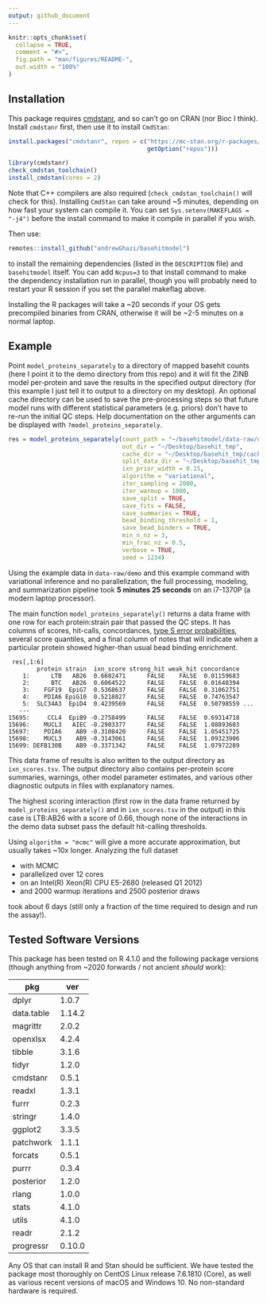 ```yaml
---
output: github_document
---
```


```r
knitr::opts_chunk$set(
  collapse = TRUE,
  comment = "#>",
  fig.path = "man/figures/README-",
  out.width = "100%"
)
```



## Installation

This package requires [cmdstanr](https://mc-stan.org/cmdstanr/articles/cmdstanr.html), and so can't go on CRAN (nor Bioc I think). Install `cmdstanr` first, then use it to install `CmdStan`:

```r
install.packages("cmdstanr", repos = c("https://mc-stan.org/r-packages/",
                                       getOption("repos")))

library(cmdstanr)
check_cmdstan_toolchain()
install_cmdstan(cores = 2)
```

Note that C++ compilers are also required (`check_cmdstan_toolchain()` will check for this). Installing `CmdStan` can take around ~5 minutes, depending on how fast your system can compile it. You can set `Sys.setenv(MAKEFLAGS = "-j4")` before the install command to make it compile in parallel if you wish.

Then use:

```r
remotes::install_github("andrewGhazi/basehitmodel")
```

to install the remaining dependencies (listed in the `DESCRIPTION` file) and `basehitmodel` itself. You can add `Ncpus=3` to that install command to make the dependency installation run in parallel, though you will probably need to restart your R session if you set the parallel makeflag above.

Installing the R packages will take a ~20 seconds if your OS gets precompiled binaries from CRAN, otherwise it will be ~2-5 minutes on a normal laptop.

## Example

Point `model_proteins_separately` to a directory of mapped basehit counts (here I point it to the demo directory from this repo) and it will fit the ZINB model per-protein and save the results in the specified output directory (for this example I just tell it to output to a directory on my desktop). An optional cache directory can be used to save the pre-processing steps so that future model runs with different statistical parameters (e.g. priors) don't have to re-run the initial QC steps. Help documentation on the other arguments can be displayed with `?model_proteins_separately`. 

```r
res = model_proteins_separately(count_path = "~/basehitmodel/data-raw/demo",
                                out_dir = "~/Desktop/basehit_tmp",
                                cache_dir = "~/Desktop/basehit_tmp/cache",
                                split_data_dir = "~/Desktop/basehit_tmp/splits/",
                                ixn_prior_width = 0.15,
                                algorithm = "variational",
                                iter_sampling = 2000,
                                iter_warmup = 1000,
                                save_split = TRUE,
                                save_fits = FALSE,
                                save_summaries = TRUE,
                                bead_binding_threshold = 1,
                                save_bead_binders = TRUE,
                                min_n_nz = 3,
                                min_frac_nz = 0.5,
                                verbose = TRUE,
                                seed = 1234)
```

Using the example data in `data-raw/demo` and this example command with variational inference and no parallelization, the full processing, modeling, and summarization pipeline took **5 minutes 25 seconds** on an i7-1370P (a modern laptop processor). 

The main function `model_proteins_separately()` returns a data frame with one row for each protein:strain pair that passed the QC steps. It has columns of scores, hit-calls, concordances, [type S error probabilities](https://statmodeling.stat.columbia.edu/2004/12/29/type_1_type_2_t/), several score quantiles, and a final column of notes that will indicate when a particular protein showed higher-than usual bead binding enrichment.

```
 res[,1:6]
        protein strain  ixn_score strong_hit weak_hit concordance
    1:      LTB   AB26  0.6602471      FALSE    FALSE  0.01159683
    2:      BTC   AB26  0.6064522      FALSE    FALSE  0.01648394
    3:    FGF19  EpiG7  0.5368637      FALSE    FALSE  0.31062751
    4:    PDIA6 EpiG10  0.5218827      FALSE    FALSE  0.74763547
    5:  SLC34A3  EpiD4  0.4239569      FALSE    FALSE  0.50798559 ...
   ---                                                           
15695:     CCL4  EpiB9 -0.2758499      FALSE    FALSE  0.69314718
15696:    MUCL3   AIEC -0.2903377      FALSE    FALSE  1.08893603
15697:    PDIA6    AB9 -0.3108420      FALSE    FALSE  1.05451725
15698:    MUCL3    AB9 -0.3143061      FALSE    FALSE  1.09323906
15699: DEFB130B    AB9 -0.3371342      FALSE    FALSE  1.07972289
```


This data frame of results is also written to the output directory as `ixn_scores.tsv`. The output directory also contains per-protein score summaries, warnings, other model parameter estimates, and various other diagnostic outputs in files with explanatory names. 

The highest scoring interaction (first row in the data frame returned by `model_proteins_separately()` and in `ixn_scores.tsv` in the output) in this case is LTB:AB26 with a score of 0.66, though none of the interactions in the demo data subset pass the default hit-calling thresholds.

Using `algorithm = "mcmc"` will give a more accurate approximation, but usually takes ~10x longer. Analyzing the full dataset 

* with MCMC 
* parallelized over 12 cores 
* on an Intel(R) Xeon(R) CPU E5-2680 (released Q1 2012)
* and 2000 warmup iterations and 2500 posterior draws

took about 6 days (still only a fraction of the time required to design and run the assay!).

## Tested Software Versions

This package has been tested on R 4.1.0 and the following package versions (though anything from ~2020 forwards / not ancient *should* work): 

|pkg       |ver   |
|----------|------|
|dplyr     |1.0.7 |
|data.table|1.14.2|
|magrittr  |2.0.2 |
|openxlsx  |4.2.4 |
|tibble    |3.1.6 |
|tidyr     |1.2.0 |
|cmdstanr  |0.5.1 |
|readxl    |1.3.1 |
|furrr     |0.2.3 |
|stringr   |1.4.0 |
|ggplot2   |3.3.5 |
|patchwork |1.1.1 |
|forcats   |0.5.1 |
|purrr     |0.3.4 |
|posterior |1.2.0 |
|rlang     |1.0.0 |
|stats     |4.1.0 |
|utils     |4.1.0 |
|readr     |2.1.2 |
|progressr |0.10.0|

Any OS that can install R and Stan should be sufficient. We have tested the package most thoroughly on CentOS Linux release 7.6.1810 (Core), as well as various recent versions of macOS and Windows 10. No non-standard hardware is required.

